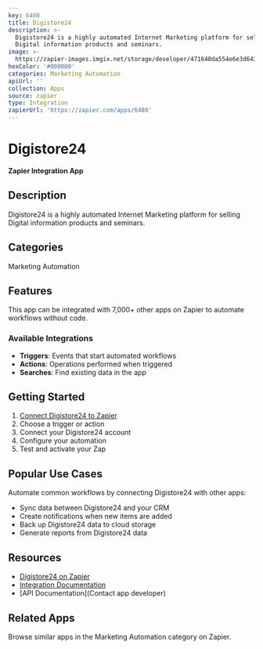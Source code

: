 ```yaml
---
key: 6480
title: Digistore24
description: >-
  Digistore24 is a highly automated Internet Marketing platform for selling
  Digital information products and seminars.
image: >-
  https://zapier-images.imgix.net/storage/developer/471640da554e6e3d6432630c61a2b2c8.png?auto=format%2Ccompress&ixlib=python-3.0.0&q=50
hexColor: '#000000'
categories: Marketing Automation
apiUrl: ''
collection: Apps
source: zapier
type: Integration
zapierUrl: 'https://zapier.com/apps/6480'
---
```

# Digistore24

**Zapier Integration App**

## Description

Digistore24 is a highly automated Internet Marketing platform for selling Digital information products and seminars.

## Categories

Marketing Automation

## Features

This app can be integrated with 7,000+ other apps on Zapier to automate workflows without code.

### Available Integrations

- **Triggers**: Events that start automated workflows
- **Actions**: Operations performed when triggered
- **Searches**: Find existing data in the app

## Getting Started

1. [Connect Digistore24 to Zapier](https://zapier.com/apps/6480)
2. Choose a trigger or action
3. Connect your Digistore24 account
4. Configure your automation
5. Test and activate your Zap

## Popular Use Cases

Automate common workflows by connecting Digistore24 with other apps:

- Sync data between Digistore24 and your CRM
- Create notifications when new items are added
- Back up Digistore24 data to cloud storage
- Generate reports from Digistore24 data

## Resources

- [Digistore24 on Zapier](https://zapier.com/apps/6480)
- [Integration Documentation](https://zapier.com/apps/6480/integrations)
- [API Documentation](Contact app developer)

## Related Apps

Browse similar apps in the Marketing Automation category on Zapier.
